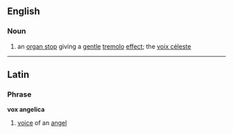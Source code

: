 ==English==
===Noun===
{{en-noun|sg=[[vox]] [[angelica]]}}

#{{music}} an [[organ stop]] giving a [[gentle]] [[tremolo]] [[effect]]; the [[voix céleste]]

----

==Latin==
===Phrase===
'''vox angelica'''
# [[voice]] of an [[angel]]